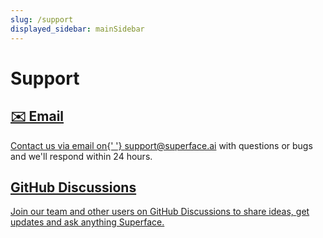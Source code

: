 ```yaml
---
slug: /support
displayed_sidebar: mainSidebar
---
```


# Support

<section class="row">
  <article class="col col--6 margin-bottom--lg">
    <a
      class="card padding--lg cardContainer_node_modules-@docusaurus-theme-classic-lib-theme-DocCard-styles-module"
      href="mailto:support@superface.ai"
    >
      <h2
        class="text--truncate cardTitle_node_modules-@docusaurus-theme-classic-lib-theme-DocCard-styles-module"
        title="GitHub"
      >
        ✉️ Email
      </h2>
      <p
        class="text cardDescription_node_modules-@docusaurus-theme-classic-lib-theme-DocCard-styles-module"
        title="The GitHub Tool for Superface allows you to quickly add the following capabilities:"
      >
        Contact us via email on{' '}
        <a href="mailto:support@superface.ai">support@superface.ai</a> with
        questions or bugs and we'll respond within 24 hours.
      </p>
    </a>
  </article>
  <article class="col col--6 margin-bottom--lg">
    <a
      class="card padding--lg cardContainer_node_modules-@docusaurus-theme-classic-lib-theme-DocCard-styles-module"
      href="https://github.com/orgs/superfaceai/discussions"
    >
      <h2
        class="text--truncate cardTitle_node_modules-@docusaurus-theme-classic-lib-theme-DocCard-styles-module"
        title="Google Calendar"
      >
        GitHub Discussions
      </h2>
      <p
        class="text cardDescription_node_modules-@docusaurus-theme-classic-lib-theme-DocCard-styles-module"
        title="The Google Calendar Tool for Superface allows you to quickly add the following capabilities:"
      >
        Join our team and other users on GitHub Discussions to share ideas, get
        updates and ask anything Superface.
      </p>
    </a>
  </article>
</section>
